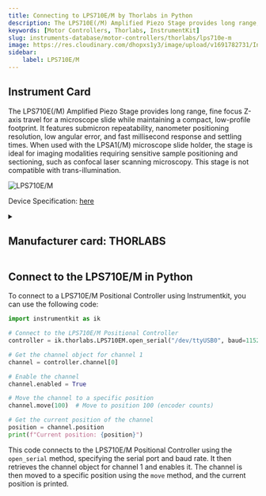 ```yaml
---
title: Connecting to LPS710E/M by Thorlabs in Python
description: The LPS710E(/M) Amplified Piezo Stage provides long range, fine focus Z-axis travel for a microscope slide while maintaining a compact, low-profile footprint. It features submicron repeatability, nanometer positioning resolution, low angular error, and fast millisecond response and settling times. When used with the LPSA1(/M) microscope slide holder, the stage is ideal for imaging modalities requiring sensitive sample positioning and sectioning, such as confocal laser scanning microscopy. This stage is not compatible with trans-illumination.
keywords: [Motor Controllers, Thorlabs, InstrumentKit] 
slug: instruments-database/motor-controllers/thorlabs/lps710e-m 
image: https://res.cloudinary.com/dhopxs1y3/image/upload/v1691782731/Instruments/Positional%20Controller/LPS710E-M/LPS710E-M.jpg
sidebar:
    label: LPS710E/M 
---
```



## Instrument Card

The LPS710E(/M) Amplified Piezo Stage provides long range, fine focus Z-axis travel for a microscope slide while maintaining a compact, low-profile footprint. It features submicron repeatability, nanometer positioning resolution, low angular error, and fast millisecond response and settling times. When used with the LPSA1(/M) microscope slide holder, the stage is ideal for imaging modalities requiring sensitive sample positioning and sectioning, such as confocal laser scanning microscopy. This stage is not compatible with trans-illumination.

![LPS710E/M](https://res.cloudinary.com/dhopxs1y3/image/upload/v1691782731/Instruments/Positional%20Controller/LPS710E-M/LPS710E-M.jpg)

Device Specification: [here](https://www.thorlabs.com/_sd.cfm?fileName=ETN035405-D02.pdf&partNumber=LPS710E)

<details style={{ marginTop: "15px"}}>
<summary><h2 style={{display:'inline'}}>Manufacturer card: THORLABS</h2></summary>

![THORLABS](https://res.cloudinary.com/dhopxs1y3/image/upload/v1692126009/Instruments/Vendor%20Logos/Thorlabs.png)

Thorlabs, Inc. is an American privately held optical equipment company headquartered in Newton, New Jersey. The company was founded in 1989 by Alex Cable, who serves as its current president and CEO. As of 2018, Thorlabs has annual sales of approximately $500 million.

- Headquarters: USA
- Yearly Revenue (millions, USD): 550
- Vendor Website: [here](https://www.thorlabs.com/)

</details>


<FeaturedInstrumentVideo category="MOTOR_CONTROLLERS" />

## Connect to the LPS710E/M in Python





<Tabs>

<SectionsCard category="MOTOR_CONTROLLERS" manufacturer="Thorlabs"></SectionsCard>

<TabItem value="InstrumentKit" label="InstrumentKit">

To connect to a LPS710E/M Positional Controller using Instrumentkit, you can use the following code:

```python
import instrumentkit as ik

# Connect to the LPS710E/M Positional Controller
controller = ik.thorlabs.LPS710EM.open_serial("/dev/ttyUSB0", baud=115200)

# Get the channel object for channel 1
channel = controller.channel[0]

# Enable the channel
channel.enabled = True

# Move the channel to a specific position
channel.move(100)  # Move to position 100 (encoder counts)

# Get the current position of the channel
position = channel.position
print(f"Current position: {position}")
```

This code connects to the LPS710E/M Positional Controller using the `open_serial` method, specifying the serial port and baud rate. It then retrieves the channel object for channel 1 and enables it. The channel is then moved to a specific position using the `move` method, and the current position is printed.

</TabItem>
</Tabs>